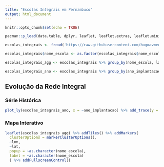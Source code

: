 ```yaml
---
title: "Escolas Integrais em Pernambuco"
output: html_document
---
```


```r
knitr::opts_chunk$set(echo = TRUE)

pacman::p_load(data.table, dplyr, leaflet, leaflet.extras, leaflet.minicharts, plotly, rgdal, tidyr) # carregar os pacotes

escolas_integrais <- fread('https://raw.githubusercontent.com/hugoavmedeiros/cp_com_r/master/bases_tratadas/escolas_tempo_integral_v2.csv', dec = ',', encoding = 'Latin-1') # carregar a base de dados

escolas_integrais$nome_escola <- as.factor(escolas_integrais$nome_escola) # conversão de dados

escolas_integrais_agg <- escolas_integrais %>% group_by(nome_escola, lat, lon, .drop=FALSE) %>% summarise(n = n()) %>% na.omit() 

escolas_integrais_ano <- escolas_integrais %>% group_by(ano_implantacao) %>% summarise(n = n()) %>% mutate(n_ant = lag(n, 10L))

```

## Evolução da Rede Integral

### Série Histórica

```r

plot_ly(escolas_integrais_ano, x = ~ano_implantacao) %>% add_trace(y = ~n_ant, name = 'década anterior', mode = 'lines+markers') %>% add_trace(y = ~n, name = 'ano', mode = 'lines+markers')

```

### Mapa Interativo

```r

leaflet(escolas_integrais_agg) %>% addTiles() %>% addMarkers(
  clusterOptions = markerClusterOptions(),
  ~lon, 
  ~lat, 
  popup = ~as.character(nome_escola), 
  label = ~as.character(nome_escola)
  ) %>% addFullscreenControl()

```

